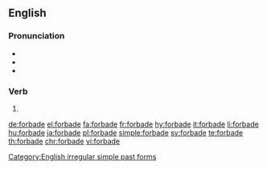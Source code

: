==English==

===Pronunciation===
* {{IPA|/fə(ɹ)ˈbæd/|/fə(ɹ)ˈbeɪd/|lang=en}}
* {{audio|en-us-forbade.ogg|Audio (US)|lang=en}}
* {{rhymes|eɪd|lang=en}}

===Verb===
{{head|en|verb form}}

# {{en-simple past of|forbid}}

[[Category:English irregular simple past forms]]

[[de:forbade]]
[[el:forbade]]
[[fa:forbade]]
[[fr:forbade]]
[[hy:forbade]]
[[it:forbade]]
[[li:forbade]]
[[hu:forbade]]
[[ja:forbade]]
[[pl:forbade]]
[[simple:forbade]]
[[sv:forbade]]
[[te:forbade]]
[[th:forbade]]
[[chr:forbade]]
[[vi:forbade]]